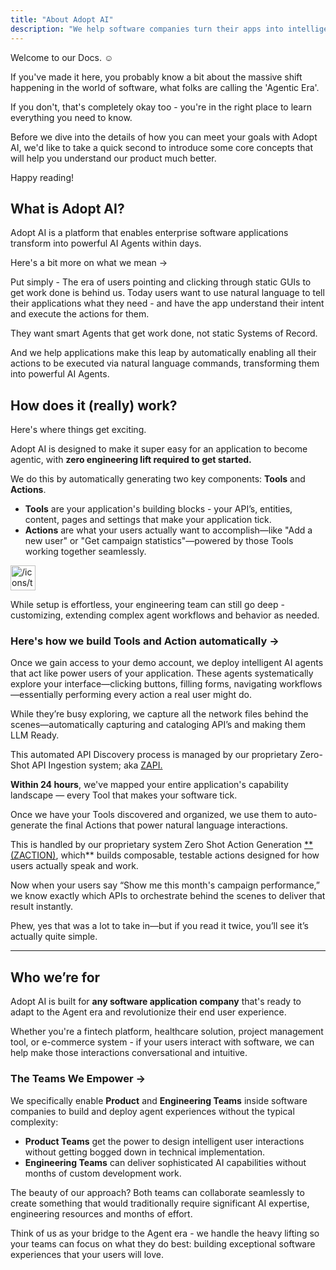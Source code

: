 ```yaml
---
title: "About Adopt AI"
description: "We help software companies turn their apps into intelligent AI agents that understand user intent and take action instantly—with zero engineering lift to get started."
---
```


Welcome to our Docs. ☺️

If you've made it here, you probably know a bit about the massive shift happening in the world of software, what folks are calling the 'Agentic Era'.

If you don't, that's completely okay too - you're in the right place to learn everything you need to know.

Before we dive into the details of how you can meet your goals with Adopt AI, we'd like to take a quick second to introduce some core concepts that will help you understand our product much better.

Happy reading\!

## **What is Adopt AI?**

Adopt AI is a platform that enables enterprise software applications transform into powerful AI Agents within days.

Here's a bit more on what we mean →

Put simply - The era of users pointing and clicking through static GUIs to get work done is behind us. Today users want to use natural language to tell their applications what they need - and have the app understand their intent and execute the actions for them.

They want smart Agents that get work done, not static Systems of Record.

And we help applications make this leap by automatically enabling all their actions to be executed via natural language commands, transforming them into powerful AI Agents.

## **How does it (really) work?**

Here's where things get exciting.

Adopt AI is designed to make it super easy for an application to become agentic, with **zero engineering lift required to get started.**

We do this by automatically generating two key components: **Tools** and **Actions**.

- **Tools** are your application's building blocks - your API’s, entities, content, pages and settings that make your application tick.
- **Actions** are what your users actually want to accomplish—like "Add a new user" or "Get campaign statistics"—powered by those Tools working together seamlessly.

<aside>
  <img src="/icons/target_blue.svg" alt="/icons/target_blue.svg" width="40px" />

  While setup is effortless, your engineering team can still go deep - customizing, extending complex agent workflows and behavior as needed.
</aside>

### **Here's how we build Tools and Action automatically →**

Once we gain access to your demo account, we deploy intelligent AI agents that act like power users of your application. These agents systematically explore your interface—clicking buttons, filling forms, navigating workflows—essentially performing every action a real user might do.

While they’re busy exploring, we capture all the network files behind the scenes—automatically capturing and cataloging API’s and making them LLM Ready.

This automated API Discovery process is managed by our proprietary Zero-Shot API Ingestion system; aka [ZAPI.](https://www.notion.so/Zero-Shot-API-Generation-ZAPI-239177d21d0480639c37de5e1ac493ab?pvs=21)

**Within 24 hours**, we've mapped your entire application's capability landscape — every Tool that makes your software tick.

Once we have your Tools discovered and organized, we use them to auto-generate the final Actions that power natural language interactions.

This is handled by our proprietary system Zero Shot Action Generation [\*\*(ZACTION)](https://www.notion.so/Zero-Shot-Action-Generation-ZACTION-239177d21d0480a19933cde97bccfa5e?pvs=21), which\*\* builds composable, testable actions designed for how users actually speak and work.

Now when your users say “Show me this month's campaign performance,” we know exactly which APIs to orchestrate behind the scenes to deliver that result instantly.

Phew, yes that was a lot to take in—but if you read it twice, you’ll see it’s actually quite simple.

---

## Who we’re for

Adopt AI is built for **any software application company** that's ready to adapt to the Agent era and revolutionize their end user experience.

Whether you're a fintech platform, healthcare solution, project management tool, or e-commerce system - if your users interact with software, we can help make those interactions conversational and intuitive.

### **The Teams We Empower →**

We specifically enable **Product** and **Engineering Teams** inside software companies to build and deploy agent experiences without the typical complexity:

- **Product Teams** get the power to design intelligent user interactions without getting bogged down in technical implementation.
- **Engineering Teams** can deliver sophisticated AI capabilities without months of custom development work.

The beauty of our approach? Both teams can collaborate seamlessly to create something that would traditionally require significant AI expertise, engineering resources and months of effort.

Think of us as your bridge to the Agent era - we handle the heavy lifting so your teams can focus on what they do best: building exceptional software experiences that your users will love.